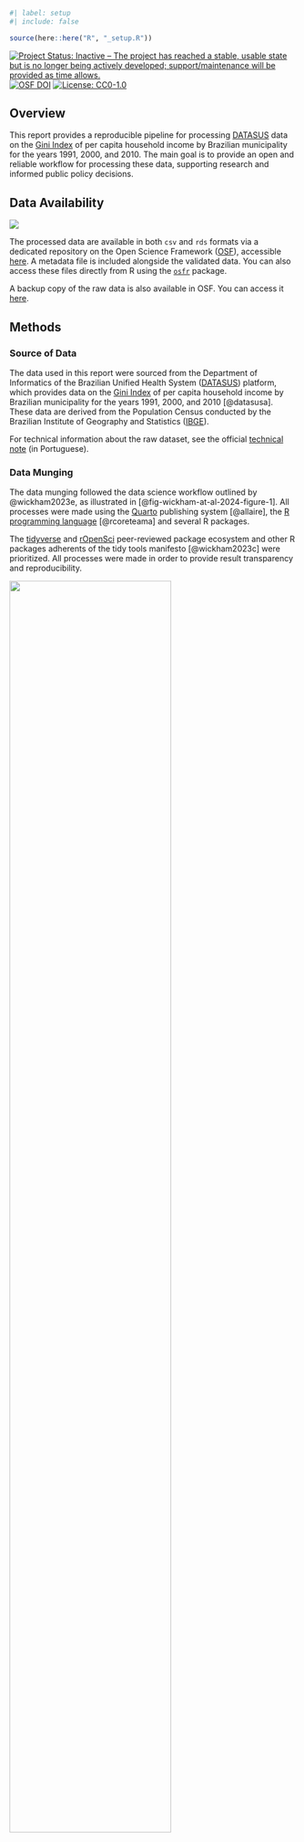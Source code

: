 ```r
#| label: setup
#| include: false

source(here::here("R", "_setup.R"))
```

<!-- badges: start -->
[![Project Status: Inactive – The project has reached a stable, usable state but is no longer being actively developed; support/maintenance will be provided as time allows.](https://img.shields.io/badge/Repo%20Status-Inactive-A6A82D.svg)](https://www.repostatus.org/#inactive)
[![OSF DOI](https://img.shields.io/badge/OSF-10.17605/OSF.IO/WHJ92-1284C5.svg)](https://doi.org/10.17605/OSF.IO/WHJ92)
[![License: CC0-1.0](https://img.shields.io/badge/License-CC0_1.0-lightgrey.svg)](http://creativecommons.org/publicdomain/zero/1.0/)
<!-- badges: end -->

## Overview

This report provides a reproducible pipeline for processing [DATASUS](https://datasus.saude.gov.br/) data on the [Gini Index](https://en.wikipedia.org/wiki/Gini_coefficient) of per capita household income by Brazilian municipality for the years 1991, 2000, and 2010. The main goal is to provide an open and reliable workflow for processing these data, supporting research and informed public policy decisions.

## Data Availability

::: {style="text-align: left;"}
[![](https://img.shields.io/badge/OSF-10.17605/OSF.IO/WHJ92-1284C5.svg)](https://doi.org/10.17605/OSF.IO/WHJ92)
:::

The processed data are available in both `csv` and `rds` formats via a dedicated repository on the Open Science Framework ([OSF](https://osf.io/)), accessible [here](https://doi.org/10.17605/OSF.IO/WHJ92). A metadata file is included alongside the validated data. You can also access these files directly from R using the [`osfr`](https://docs.ropensci.org/osfr/) package.

A backup copy of the raw data is also available in OSF. You can access it [here](https://doi.org/10.17605/OSF.IO/CYWPU).

## Methods

### Source of Data

The data used in this report were sourced from the Department of Informatics of the Brazilian Unified Health System ([DATASUS](https://datasus.saude.gov.br/)) platform, which provides data on the [Gini Index](https://en.wikipedia.org/wiki/Gini_coefficient) of per capita household income by Brazilian municipality for the years 1991, 2000, and 2010 [@datasusa]. These data are derived from the Population Census conducted by the Brazilian Institute of Geography and Statistics ([IBGE](https://www.ibge.gov.br/)).

For technical information about the raw dataset, see the official [technical note](http://tabnet.datasus.gov.br/cgi/ibge/censo/Indice_Gini_Renda_Domiciliar.pdf) (in Portuguese).

### Data Munging

The data munging followed the data science workflow outlined by @wickham2023e, as illustrated in [@fig-wickham-at-al-2024-figure-1]. All processes were made using the [Quarto](https://quarto.org/) publishing system [@allaire], the [R programming language](https://www.r-project.org/) [@rcoreteama] and several R packages.

The [tidyverse](https://www.tidyverse.org/) and [rOpenSci](https://ropensci.org/) peer-reviewed package ecosystem and other R packages adherents of the tidy tools manifesto [@wickham2023c] were prioritized. All processes were made in order to provide result transparency and reproducibility.

::: {#fig-wickham-at-al-2024-figure-1}
![](images/wickham-at-al-2024-figure-1.png){width=75%}

[Source: Reproduced from @wickham2023e.]{.legend}

Data science workflow created by Wickham, Çetinkaya-Runde, and Grolemund.
:::

### Code Style

The Tidyverse [code style guide](https://style.tidyverse.org/) and [design principles](https://design.tidyverse.org/) were followed to ensure consistency and enhance readability.

### Reproducibility

The pipeline is fully reproducible and can be run again at any time. See the [README](https://github.com/danielvartan/datasus-gini-index/blob/main/README.md) file in the code repository to learn how to run it.

## Setting the Environment

```r
#| eval: false
#| code-fold: false

library(brandr)
library(dplyr)
library(ggplot2)
library(here)
library(httr2)
library(janitor)
library(labelled)
library(orbis) # github.com/danielvartan/orbis
library(osfr)
library(plotr) # github.com/danielvartan/plotr
library(readr)
library(tidyr)
```

```r
#| include: false

library(dplyr)
library(ggplot2)
```

## Downloading the Data

```r
if (!dir.exists(here::here("data"))) dir.create("data")
```

```r
#| code-fold: false
#| output: false

file <- here::here("data", paste0("raw.csv"))

"http://tabnet.datasus.gov.br/cgi/ibge/censo/bases/ginibr.csv" |>
  httr2::request() |>
  httr2::req_progress() |>
  httr2::req_perform(file)
```

## Reading the Data

```r
#| code-fold: false

data <-
  file |>
  readr::read_delim(
    delim = ";",
    col_names = FALSE,
    col_types = readr::cols(.default = "c"),
    trim_ws = TRUE,
    skip = 3
  ) |>
  dplyr::slice(1:5565) |>
  dplyr::mutate(
    dplyr::across(
      .cols = dplyr::everything(),
      .fns = ~ iconv(.x, from = "latin1", to = "UTF-8")
    )
  )
```

```r
#| code-fold: false

data |> dplyr::glimpse()
```

## Renaming the Data

```r
#| code-fold: false

data <-
  data |>
  janitor::clean_names() |>
  dplyr::rename(
    municipality = x1,
    x1991 = x2,
    x2000 = x3,
    x2010 = x4
  )
```

```r
#| code-fold: false

data |> dplyr::glimpse()
```

## Tidying the Data

```r
#| code-fold: false

data <-
  data |>
  dplyr::mutate(
    dplyr::across(
      .cols = dplyr::starts_with("x"),
      .fns = ~ dplyr::case_when(
        .x == "..." ~ NA,
        TRUE ~ .x |> stringr::str_replace_all(",", ".")
      )
    ),
    dplyr::across(
      .cols = dplyr::starts_with("x"),
      .fns = as.numeric
    )
  ) |>
  tidyr::pivot_longer(
    cols = starts_with("x"),
    names_to = "year",
    values_to = "gini_index"
  ) |>
  dplyr::mutate(
    year =
      year |>
      stringr::str_remove("x") |>
      as.integer(),
    municipality_code =
      municipality |>
      stringr::str_extract("\\d*") |>
      as.integer(),
    municipality =
      municipality |>
      stringr::str_remove("\\d*") |>
      stringr::str_trim()
  ) |>
  dplyr::relocate(
    year,
    municipality_code,
    .before = municipality
  )
```

```r
#| code-fold: false

data |> dplyr::glimpse()
```

## Adding State and Region Data

```r
#| code-fold: false

brazil_municipalities <- orbis::get_brazil_municipality(
  year = plotr:::get_closest_geobr_year(2000, type = "municipality")
)
```

```r
#| code-fold: false

data <-
  data |>
  dplyr::select(-municipality) |>
  dplyr::left_join(
    brazil_municipalities |>
      dplyr::mutate(
        municipality_code =
          municipality_code |>
          stringr::str_sub(end = -2) |>
          as.integer()
      ),
    by = "municipality_code"
  ) |>
  dplyr::relocate(
    year,
    region_code,
    region,
    state_code,
    state,
    federal_unit,
    municipality_code,
    municipality
  )
```

```r
#| code-fold: false

data |> dplyr::glimpse()
```

## Validating the Data

```r
#| code-fold: false

data <-
  data |>
  dplyr::mutate(
    gini_index = dplyr::case_when(
      !dplyr::between(gini_index, 0, 1) ~ NA,
      TRUE ~ gini_index
    )
  )
```

```r
#| code-fold: false

data |> dplyr::glimpse()
```

## Arranging the Data

```r
#| code-fold: false

data <-
  data |>
  dplyr::arrange(
    year,
    region_code,
    state_code,
    municipality_code
  )
```

```r
#| code-fold: false

data |> dplyr::glimpse()
```

## Data Dictionary

```r
metadata <-
  data |>
  labelled::`var_label<-`(
    list(
      year = "Census year",
      region_code = "IBGE region code",
      region = "Region name",
      state_code = "IBGE state code",
      state = "State name",
      federal_unit = "Federal unit name",
      municipality_code = "IBGE municipality code",
      municipality = "Municipality name",
      gini_index = "Gini Index of per capita household income"
    )
  ) |>
  labelled::generate_dictionary(details = "full") |>
  labelled::convert_list_columns_to_character()
```

```r
metadata
```

```r
data
```

## Saving the Valid Data

### Data

```r
data |> readr::write_csv(here::here("data", "valid.csv"))
```

```r
data |> readr::write_rds(here::here("data", "valid.rds"))
```

### Metadata

```r
metadata |> readr::write_csv(here::here("data", "metadata.csv"))
```

```r
metadata |> readr::write_rds(here::here("data", "metadata.rds"))
```

<!-- ## Uploading the Data to OSF (Optional) -->

<!-- Only repository administrators can upload data to OSF. -->
<!-- To enable uploads, set your `OSF_PAT` environment variable with a valid OSF personal access token. -->

```r
#| eval: false
#| include: false

Sys.getenv("OSF_PAT") |> osfr::osf_auth()
```

```r
#| eval: false
#| include: false

osf_id <- paste0("https://osf.io/", "vdcfs")

osfr::osf_upload(
  x = osfr::osf_retrieve_node(osf_id),
  path = c(
    here::here("data", "valid.csv"),
    here::here("data", "valid.rds"),
    here::here("data", "metadata.csv"),
    here::here("data", "metadata.rds")
  ),
  conflicts = "overwrite"
)
```

## Visualizing the Data

The [Gini Index](https://en.wikipedia.org/wiki/Gini_coefficient) is a measure of income inequality within a population, ranging from 0 to 1. A value close to 0 indicates a perfectly equal income distribution, while a value close to 1 indicates total inequality.

```r
brand_div_palette <- function(x) {
  brandr:::make_color_ramp(
    n_prop = x,
    colors = c(
      brandr::get_brand_color("dark-red-triadic-blue"),
      # brandr::get_brand_color("white"),
      brandr::get_brand_color_mix(
        position = 950,
        color_1 = "dark-red",
        color_2 = "dark-red-triadic-blue",
        alpha = 0.5
      ),
      brandr::get_brand_color("dark-red")
    )
  )
}
```

```r
#| warning: false

data |>
  dplyr::filter(year == 2010) |>
  tidyr::drop_na(gini_index) |>
  plotr:::plot_hist(
    col = "gini_index",
    density_line_color = "red",
    x_label = "Gini Index",
    print = FALSE
  ) +
  ggplot2::xlim(0, 1) +
  ggplot2::labs(
    title = paste0(
      "Gini Index of Per Capita Household Income by Brazilian Municipality"
    ),
    subtitle = "Year: 2010",
    caption = "Source: DATASUS/IPEA/IBGE"
  )
```

```r
#| fig-height: 6
#| fig-width: 8
#| warning: false

data |>
  dplyr::filter(year == 2010) |>
  tidyr::drop_na(gini_index) |>
  plotr:::plot_brazil_municipality(
    col_fill = "gini_index",
    col_code = "municipality_code",
    year = plotr:::get_closest_geobr_year(2010, type = "municipality"),
    comparable_areas = FALSE,
    reverse = TRUE,
    limits = c(0, 1),
    breaks = seq(0, 1, 0.25),
    palette = brand_div_palette,
    print = FALSE
  ) +
  ggplot2::labs(
    title = paste0(
      "Gini Index of Per Capita Household Income by Brazilian Municipality"
    ),
    subtitle = "Year: 2010",
    caption = "Source: DATASUS/IPEA/IBGE"
  )
```

```r
#| eval: false
#| include: false

grDevices::dev.off()
```

## How to Cite

To cite this work, please use the following format:

Vartanian, D., & Carvalho, A. M. (2025). *A reproducible pipeline for processing DATASUS data on the Gini Index of per capita household income by Brazilian municipality for the years 1991, 2000, and 2010* \[Report\]. Sustentarea Research and Extension Group at the University of São Paulo. <https://sustentarea.github.io/datasus-gini-index>

A BibTeX entry for LaTeX users is

```
@techreport{vartanian2025,
  title = {A reproducible pipeline for processing DATASUS data on the Gini Index of per capita household income by Brazilian municipality for the years 1991, 2000, and 2010},
  author = {{Daniel Vartanian} and {Aline Martins de Carvalho}},
  year = {2025},
  address = {São Paulo},
  institution = {Sustentarea Research and Extension Group at the University of São Paulo},
  langid = {en},
  url = {https://sustentarea.github.io/datasus-gini-index}
}
```

## License

::: {style="text-align: left;"}
[![](https://img.shields.io/badge/License-CC0_1.0-lightgrey.svg)](http://creativecommons.org/publicdomain/zero/1.0/)
:::

This content is licensed under [CC0 1.0 Universal](https://creativecommons.org/publicdomain/zero/1.0/), placing these materials in the public domain. You may freely copy, modify, distribute, and use this work, even for commercial purposes, without permission or attribution.

## Acknowledgments

![](images/sustentarea-icon.svg){style="width: 15%;"}

This work is part of the [Sustentarea](https://www.fsp.usp.br/sustentarea) Research and Extension Group project: *Global syndemic: The impact of anthropogenic climate change on the health and nutrition of children under five years old attended by Brazil's public health system (SUS)*.

![](images/cnpq-logo.svg){style="width: 25%;"}

This work was supported by the Conselho Nacional de Desenvolvimento Científico e Tecnológico - Brazil ([CNPq](https://www.gov.br/cnpq/)).

## References {.unnumbered}

::: {#refs}
:::
